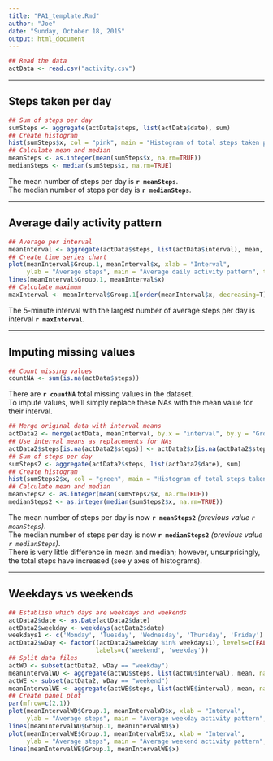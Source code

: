 ```yaml
---
title: "PA1_template.Rmd"
author: "Joe"
date: "Sunday, October 18, 2015"
output: html_document
---
```


```r
## Read the data
actData <- read.csv("activity.csv")
```

***

## Steps taken per day

```r
## Sum of steps per day
sumSteps <- aggregate(actData$steps, list(actData$date), sum)
## Create histogram
hist(sumSteps$x, col = "pink", main = "Histogram of total steps taken per day", xlab = "Total steps taken per day")
## Calculate mean and median
meanSteps <- as.integer(mean(sumSteps$x, na.rm=TRUE))
medianSteps <- median(sumSteps$x, na.rm=TRUE)
```

The mean number of steps per day is **`r meanSteps`**.  
The median number of steps per day is **`r medianSteps`**.

***

## Average daily activity pattern

```r
## Average per interval
meanInterval <- aggregate(actData$steps, list(actData$interval), mean, na.rm=TRUE)
## Create time series chart
plot(meanInterval$Group.1, meanInterval$x, xlab = "Interval",
     ylab = "Average steps", main = "Average daily activity pattern", type="n")
lines(meanInterval$Group.1, meanInterval$x)
## Calculate maximum
maxInterval <- meanInterval$Group.1[order(meanInterval$x, decreasing=T)[1]]
```

The 5-minute interval with the largest number of average steps per day is
interval **`r maxInterval`**.  

***

## Imputing missing values

```r
## Count missing values
countNA <- sum(is.na(actData$steps))
```

There are **`r countNA`** total missing values in the dataset.  
To impute values, we'll simply replace these NAs with the mean value for their interval.

```r
## Merge original data with interval means
actData2 <- merge(actData, meanInterval, by.x = "interval", by.y = "Group.1")
## Use interval means as replacements for NAs
actData2$steps[is.na(actData2$steps)] <- actData2$x[is.na(actData2$steps)]
## Sum of steps per day
sumSteps2 <- aggregate(actData2$steps, list(actData2$date), sum)
## Create histogram
hist(sumSteps2$x, col = "green", main = "Histogram of total steps taken per day", xlab = "Total steps taken per day")
## Calculate mean and median
meanSteps2 <- as.integer(mean(sumSteps2$x, na.rm=TRUE))
medianSteps2 <- as.integer(median(sumSteps2$x, na.rm=TRUE))
```

The mean number of steps per day is now **`r meanSteps2`** *(previous value `r meanSteps`)*.  
The median number of steps per day is now **`r medianSteps2`** *(previous value `r medianSteps`)*.  
There is very little difference in mean and median; however, unsurprisingly, the total steps have increased (see y axes of histograms).

***

## Weekdays vs weekends

```r
## Establish which days are weekdays and weekends
actData2$date <- as.Date(actData2$date)
actData2$weekday <- weekdays(actData2$date)
weekdays1 <- c('Monday', 'Tuesday', 'Wednesday', 'Thursday', 'Friday')
actData2$wDay <- factor((actData2$weekday %in% weekdays1), levels=c(FALSE, TRUE),
                        labels=c('weekend', 'weekday'))
## Split data files
actWD <- subset(actData2, wDay == "weekday")
meanIntervalWD <- aggregate(actWD$steps, list(actWD$interval), mean, na.rm=TRUE)
actWE <- subset(actData2, wDay == "weekend")
meanIntervalWE <- aggregate(actWE$steps, list(actWE$interval), mean, na.rm=TRUE)
## Create panel plot
par(mfrow=c(2,1))
plot(meanIntervalWD$Group.1, meanIntervalWD$x, xlab = "Interval",
     ylab = "Average steps", main = "Average weekday activity pattern", type="n")
lines(meanIntervalWD$Group.1, meanIntervalWD$x)
plot(meanIntervalWE$Group.1, meanIntervalWE$x, xlab = "Interval",
     ylab = "Average steps", main = "Average weekend activity pattern", type="n")
lines(meanIntervalWE$Group.1, meanIntervalWE$x)
```
